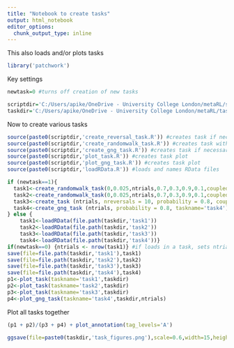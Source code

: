 ```yaml
---
title: "Notebook to create tasks"
output: html_notebook
editor_options: 
  chunk_output_type: inline
---
```


This also loads and/or plots tasks

```r
library('patchwork')
```

Key settings

```r
newtask=0 #turns off creation of new tasks

scriptdir='C:/Users/apike/OneDrive - University College London/metaRL/scripts/'
taskdir='C:/Users/apike/OneDrive - University College London/metaRL/tasks/'
```



Now to create various tasks

```r
source(paste0(scriptdir,'create_reversal_task.R')) #creates task if necessary
source(paste0(scriptdir,'create_randomwalk_task.R')) #creates task with random walk if necessary
source(paste0(scriptdir,'create_gng_task.R')) #creates task if necessary
source(paste0(scriptdir,'plot_task.R')) #creates task plot
source(paste0(scriptdir,'plot_gng_task.R')) #creates task plot
source(paste0(scriptdir,'loadRData.R')) #loads and names RData files

if (newtask==1){
  task1<-create_randomwalk_task(0,0.025,ntrials,0.7,0.3,0.9,0.1,coupled=TRUE,taskname='task1')
  task2<-create_randomwalk_task(0,0.025,ntrials,0.7,0.3,0.9,0.1,coupled=FALSE,taskname='task2')
  task3<-create_task (ntrials, nreversals = 10, probability = 0.8, coupled=TRUE,taskname='task3')
  task4<-create_gng_task (ntrials, probability = 0.8, taskname='task4')
} else {
    task1<-loadRData(file.path(taskdir,'task1'))
    task2<-loadRData(file.path(taskdir,'task2'))
    task3<-loadRData(file.path(taskdir,'task3'))
    task4<-loadRData(file.path(taskdir,'task4'))}
if(newtask==0) {ntrials <- nrow(task1)} #if loads in a task, sets ntrials to be the number of trials in that task
save(file=file.path(taskdir,'task1'),task1)
save(file=file.path(taskdir,'task2'),task2)
save(file=file.path(taskdir,'task3'),task3)
save(file=file.path(taskdir,'task4'),task4)
p1<-plot_task(taskname='task1',taskdir)
p2<-plot_task(taskname='task2',taskdir)
p3<-plot_task(taskname='task3',taskdir)
p4<-plot_gng_task(taskname='task4',taskdir,ntrials)
```

Plot all tasks together

```r
(p1 + p2)/(p3 + p4) + plot_annotation(tag_levels='A')

ggsave(file=paste0(taskdir,'task_figures.png'),scale=0.6,width=15,height=10)
```

